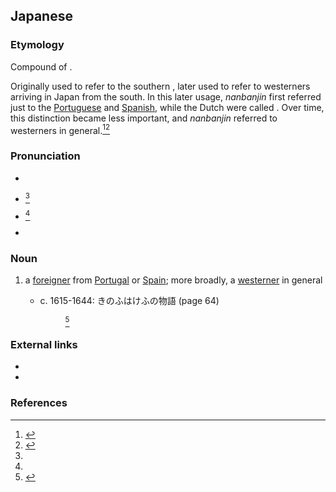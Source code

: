 ==Japanese==
{{ja-kanjitab|南|蛮|人}}

===Etymology===
Compound of {{compound|lang=ja|sort=なんばんじん|南蛮|tr1=nanban|t1=southern barbarian|人|tr2=jin|t2=person}}.

Originally used to refer to the southern {{m|ja|夷|tr=ebisu|pos=non-Japanese ethnic groups living in the Japanese archipelago}}, later used to refer to westerners arriving in Japan from the south. In this later usage, ''nanbanjin'' first referred just to the [[Portuguese]] and [[Spanish]], while the Dutch were called {{m|ja|紅毛|tr=kōmō||red hair}}. Over time, this distinction became less important, and ''nanbanjin'' referred to westerners in general.<ref name="KDJ">{{R:Kokugo Dai Jiten}}</ref><ref name="DJR">{{R:Daijirin}}</ref>

===Pronunciation===
* {{l|ja|sc=Latn|音読み|On'yomi}}
* {{ja-accent-common|n|な|んばんじ|ん}}<ref name="DJR"/>
* {{ja-accent-common|n|な|んば|んじん}}<ref name="DJR"/>
* {{IPA|lang=ja|[nã̠mbã̠ɴd͡ʑĩɴ]}}

===Noun===
{{ja-noun|なんばんじん}}

# {{lb|ja|sort=なんばんじん|derogatory|archaic}} a [[foreigner]] from [[Portugal]] or [[Spain]]; more broadly, a [[westerner]] in general
#* c. 1615-1644: きのふはけふの物語 (page 64)
#*: {{lang|ja|ちご、法師よりあひ、田楽をあぶり、「何にても、三はねたる事をいふて賞翫せう」といふて、「雲林院」の、「'''南蠻人'''」の、「煎茶瓶」の、「神泉苑」などいふて、みな一串づゝとられけるに、小ちご、「昆元丹」とて二つ参る。}}<ref>{{cite-book
|last=Odaka
|first=Toshio
|title=Nihon Koten Bungaku Taikei 100: Edo Shōwashū
|publisher=[[w:Iwanami Shoten Publishing|Iwanami Shoten]]
|date=1966
|location=Tōkyō
|isbn=4-0006-0100-8}}</ref>

===External links===
* {{pedia|Nanban trade}}
* {{pedia|History_of_Japan#Sakoku.E2.80.94seclusion_from_the_outside_world|History of Japan#Sakoku—seclusion from the outside world}}

===References===
<references/>